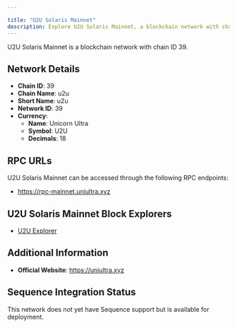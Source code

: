 ```yaml
---

title: "U2U Solaris Mainnet"
description: Explore U2U Solaris Mainnet, a blockchain network with chain ID 39. Learn about its native currency, Unicorn Ultra, and how to interact with the network.
---
```




U2U Solaris Mainnet is a blockchain network with chain ID 39.

## Network Details

- **Chain ID**: 39
- **Chain Name**: u2u
- **Short Name**: u2u
- **Network ID**: 39
- **Currency**: 
  - **Name**: Unicorn Ultra
  - **Symbol**: U2U
  - **Decimals**: 18

## RPC URLs

U2U Solaris Mainnet can be accessed through the following RPC endpoints:

- https://rpc-mainnet.uniultra.xyz

## U2U Solaris Mainnet Block Explorers

- [U2U Explorer](https://u2uscan.xyz)

## Additional Information

- **Official Website**: https://uniultra.xyz

## Sequence Integration Status

This network does not yet have Sequence support but is available for deployment.
